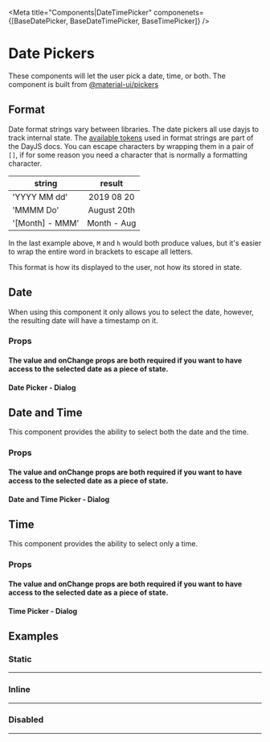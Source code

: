 
<Meta title="Components|DateTimePicker" componenets={[BaseDatePicker, BaseDateTimePicker, BaseTimePicker]} />

# Date Pickers

These components will let the user pick a date, time, or both.
The component is built from [@material-ui/pickers](https://material-ui-pickers.dev/)

## Format

Date format strings vary between libraries. The date pickers all use dayjs to track internal state. 
The [available tokens](https://github.com/iamkun/dayjs/blob/dev/docs/en/API-reference.md#list-of-all-available-formats) used in format strings are part of the DayJS docs.
You can escape characters by wrapping them in a pair of `[]`, if for some reason you need a character that is normally a formatting character.

| string          	|    result   	|
|-----------------	|:-----------:	|
| 'YYYY MM dd'    	|  2019 08 20 	|
| 'MMMM Do'       	| August 20th 	|
| '[Month] - MMM' 	| Month - Aug 	|

In the last example above, `M` and `h` would both produce values, but it's easier to wrap the entire word in brackets to escape all letters.

This format is how its displayed to the user, not how its stored in state.

## Date

When using this component it only allows you to select the date, however, the resulting date will have a timestamp on it.

### Props
#### The value and onChange props are both required if you want to have access to the selected date as a piece of state.
<Props of={BaseDatePicker} />

#### Date Picker - Dialog
<Preview>
  <Story name='date'>
    <BaseDatePicker />
  </Story>
</Preview>

## Date and Time

This component provides the ability to select both the date and the time.

### Props
#### The value and onChange props are both required if you want to have access to the selected date as a piece of state.
<Props of={BaseDateTimePicker} />

#### Date and Time Picker - Dialog
<Preview>
  <Story name='date time'>
    <BaseDateTimePicker />
  </Story>
</Preview>

## Time

This component provides the ability to select only a time.

### Props
#### The value and onChange props are both required if you want to have access to the selected date as a piece of state.
<Props of={BaseTimePicker} />

#### Time Picker - Dialog
<Preview>
  <Story name='time'>
    <BaseTimePicker />
  </Story>
</Preview>

## Examples

### Static
---

<Preview>
  <Story name='date static'>
    <BaseDatePicker variant='static' />
  </Story>
  <Story name='date time static'>
    <BaseDateTimePicker variant='static' />
  </Story>
  <Story name='time static'>
    <BaseTimePicker variant='static' />
  </Story>
</Preview>

### Inline
---

<Preview>
  <Story name='date inline'>
    <BaseDatePicker variant='inline' />
  </Story>
  <Story name='date time inline'>
    <BaseDateTimePicker variant='inline' />
  </Story>
  <Story name='time inline'>
    <BaseTimePicker variant='inline' />
  </Story>
</Preview>

### Disabled
---

<Preview>
  <Story name='date disabled'>
    <BaseDatePicker variant='inline' disabled />
  </Story>
  <Story name='date time disabled'>
    <BaseDateTimePicker variant='inline' disabled />
  </Story>
  <Story name='time disabled'>
    <BaseTimePicker variant='inline' disabled />
  </Story>
</Preview>